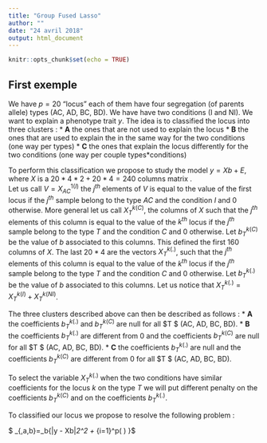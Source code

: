 ```yaml
---
title: "Group Fused Lasso"
author: ""
date: "24 avril 2018"
output: html_document
---
```


```r
knitr::opts_chunk$set(echo = TRUE)
```

## First exemple 

We have $p = 20$ "locus" each of them have four segregation (of parents allele) types (AC, AD, BC, BD). We have have two conditions (I and NI).
We want to explain a phenotype trait $y$. 
The idea is to classified the  locus into three clusters :
  * **A** the ones that are not used to explain the locus 
  * **B** the ones that are used to explain the   in the same way for the two conditions (one way per types)
  * **C** the ones that explain the locus differently for the two conditions (one way per couple types*conditions)
  
To perform this classification we propose to study the  model $y = Xb + E$, where $X$ is a $20 * 4 * 2 + 20*4 = 240$ columns matrix .   
Let us call $V = X^{1(I)}_{AC}$ the $j^{th}$ elements of $V$ is equal to the value of the first locus if the $j^{th}$ sample belong to the type $AC$ and the condition $I$ and 0 otherwise.
More general let us call $X^{k(C)}_{T}$, the columns of $X$ such that the $j^{th}$ elements of this column is equal to the value of the $k^{th}$ locus if the $j^{th}$ sample belong to the type $T$ and the condition $C$ and 0 otherwise.  Let $b^{k(C)}_{T}$ be the value of $b$ associated to this columns.
This defined the first 160 columns of $X$. The last $20*4$ are  the vectors $X^{k(.)}_{T}$, such that the $j^{th}$ elements of this column is equal to the value of the $k^{th}$ locus if the $j^{th}$ sample belong to the type $T$ and the condition $C$ and 0 otherwise. Let $b^{k(.)}_{T}$ be the value of $b$ associated to this columns. Let us notice that $X^{k(.)}_{T} =X^{k(I)}_{T} +X^{k(NI)}_{T}$. 


The three clusters described above can then be described as follows :
  * **A** the coefficients $b^{k(.)}_{T}$ and $b^{k(C)}_{T}$ are null for all $T \in $ (AC, AD, BC, BD).
  * **B** the coefficients $b^{k(.)}_{T}$ are different from 0 and the coefficients $b^{k(C)}_{T}$ are null for all $T \in $ (AC, AD, BC, BD).
  * **C** the coefficients $b^{k(.)}_{T}$ are null and the coefficients $b^{k(C)}_{T}$ are different from 0 for all $T \in $ (AC, AD, BC, BD).



To select the variable $X^{k(.)}_{T}$ when the two conditions have similar coefficients for the locus $k$ on the type $T$ we will put different penalty on  the coefficients $b^{k(C)}_{T}$ and on the coefficients $b^{k(.)}_{T}$. 



To classified our locus  we propose to resolve the following problem : 

$ \widehat{b}_{\lambda,a,b}=\textrm{Argmin}_b\left\{\|y - Xb\|_2^2 + \lambda \sum_{i=1}^p(  ) \right\}$ 
